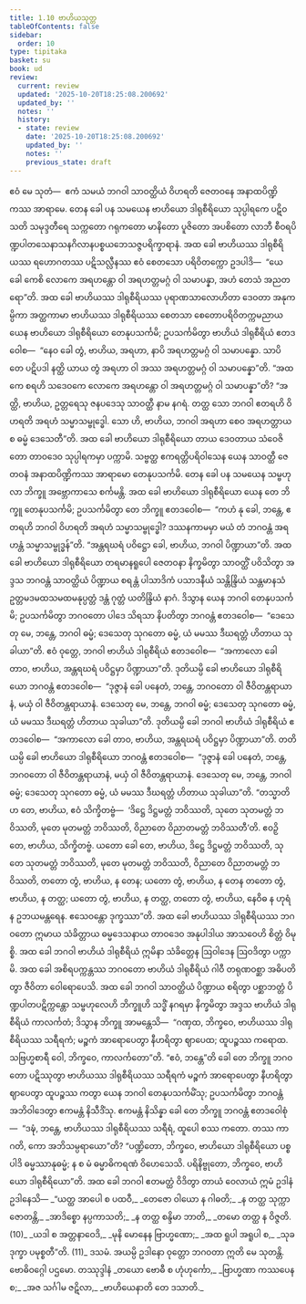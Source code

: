 ```yaml
---
title: 1.10 ဗာဟိယသုတ္တ
tableOfContents: false
sidebar:
  order: 10
type: tipitaka
basket: su
book: ud
review:
  current: review
  updated: '2025-10-20T18:25:08.200692'
  updated_by: ''
  notes: ''
  history:
  - state: review
    date: '2025-10-20T18:25:08.200692'
    updated_by: ''
    notes: ''
    previous_state: draft
---
```



<DynamicBreadcrumb />


<ReviewStatus review={frontmatter.review} showDetails={true} />

<HypothesisAnnotation frontmatter={frontmatter} />

<Division number="10" book="ud" e="ch" v="18" p="84">

<Paragraph number="51" book="ud">
ဧဝံ မေ သုတံ—  ဧကံ သမယံ ဘဂဝါ သာဝတ္ထိယံ ဝိဟရတိ ဇေတဝနေ အနာထပိဏ္ဍိကဿ အာရာမေ. တေန ခေါ ပန သမယေန ဗာဟိယော ဒါရုစီရိယော သုပ္ပါရကေ ပဋိဝသတိ သမုဒ္ဒတီရေ သက္ကတော ဂရုကတော မာနိတော ပူဇိတော အပစိတော လာဘီ စီဝရပိဏ္ဍပါတသေနာသနဂိလာနပစ္စယဘေသဇ္ဇပရိက္ခာရာနံ. အထ ခေါ ဗာဟိယဿ ဒါရုစီရိယဿ ရဟောဂတဿ ပဋိသလ္လီနဿ ဧဝံ စေတသော ပရိဝိတက္ကော ဥဒပါဒိ—  “ယေ ခေါ ကေစိ လောကေ အရဟန္တော ဝါ အရဟတ္တမဂ္ဂံ ဝါ သမာပန္နာ, အဟံ တေသံ အညတရော”တိ.
</Paragraph>

<Paragraph number="52" book="ud">
အထ ခေါ ဗာဟိယဿ ဒါရုစီရိယဿ ပုရာဏသာလောဟိတာ ဒေဝတာ အနုကမ္ပိကာ အတ္ထကာမာ ဗာဟိယဿ ဒါရုစီရိယဿ စေတသာ စေတောပရိဝိတက္ကမညာယ ယေန ဗာဟိယော ဒါရုစီရိယော တေနုပသင်္ကမိ; ဥပသင်္ကမိတွာ ဗာဟိယံ ဒါရုစီရိယံ ဧတဒဝေါစ—  “နေဝ ခေါ တွံ, ဗာဟိယ, အရဟာ, နာပိ အရဟတ္တမဂ္ဂံ ဝါ သမာပန္နော. သာပိ တေ ပဋိပဒါ နတ္ထိ ယာယ တွံ အရဟာ ဝါ အဿ အရဟတ္တမဂ္ဂံ ဝါ သမာပန္နော”တိ.
</Paragraph>

<Paragraph number="53" book="ud">
“အထ ကေ စရဟိ သဒေဝကေ လောကေ အရဟန္တော ဝါ အရဟတ္တမဂ္ဂံ ဝါ သမာပန္နာ”တိ? “အတ္ထိ, ဗာဟိယ, ဥတ္တရေသု ဇနပဒေသု သာဝတ္ထီ နာမ နဂရံ. တတ္ထ သော ဘဂဝါ ဧတရဟိ ဝိဟရတိ အရဟံ သမ္မာသမ္ဗုဒ္ဓေါ. သော ဟိ, ဗာဟိယ, ဘဂဝါ အရဟာ စေဝ အရဟတ္တာယ စ ဓမ္မံ ဒေသေတီ”တိ.
</Paragraph>

<Paragraph number="54" book="ud">
အထ ခေါ ဗာဟိယော ဒါရုစီရိယော တာယ ဒေဝတာယ သံဝေဇိတော တာဝဒေဝ သုပ္ပါရကမှာ ပက္ကာမိ. သဗ္ဗတ္ထ ဧကရတ္တိပရိဝါသေန ယေန သာဝတ္ထီ ဇေတဝနံ အနာထပိဏ္ဍိကဿ အာရာမော တေနုပသင်္ကမိ. တေန ခေါ ပန သမယေန သမ္ဗဟုလာ ဘိက္ခူ အဗ္ဘောကာသေ စင်္ကမန္တိ. အထ ခေါ ဗာဟိယော ဒါရုစီရိယော ယေန တေ ဘိက္ခူ တေနုပသင်္ကမိ; ဥပသင်္ကမိတွာ တေ ဘိက္ခူ ဧတဒဝေါစ—  “ကဟံ နု ခေါ, ဘန္တေ, ဧတရဟိ ဘဂဝါ ဝိဟရတိ အရဟံ သမ္မာသမ္ဗုဒ္ဓေါ? ဒဿနကာမမှာ မယံ တံ ဘဂဝန္တံ အရဟန္တံ သမ္မာသမ္ဗုဒ္ဓန်”တိ. “အန္တရဃရံ ပဝိဋ္ဌော ခေါ, ဗာဟိယ, ဘဂဝါ ပိဏ္ဍာယာ”တိ.
</Paragraph>

<Paragraph number="55" book="ud">
အထ ခေါ ဗာဟိယော ဒါရုစီရိယော တရမာနရူပေါ ဇေတဝနာ နိက္ခမိတွာ သာဝတ္ထိံ ပဝိသိတွာ အဒ္ဒသ ဘဂဝန္တံ သာဝတ္ထိယံ ပိဏ္ဍာယ စရန္တံ ပါသာဒိကံ ပသာဒနီယံ သန္တိန္ဒြိယံ သန္တမာနသံ ဥတ္တမဒမထသမထမနုပ္ပတ္တံ ဒန္တံ ဂုတ္တံ ယတိန္ဒြိယံ နာဂံ. ဒိသွာန ယေန ဘဂဝါ တေနုပသင်္ကမိ; ဥပသင်္ကမိတွာ ဘဂဝတော ပါဒေ သိရသာ နိပတိတွာ ဘဂဝန္တံ ဧတဒဝေါစ—  “ဒေသေတု မေ, ဘန္တေ, ဘဂဝါ ဓမ္မံ; ဒေသေတု သုဂတော ဓမ္မံ, ယံ မမဿ ဒီဃရတ္တံ ဟိတာယ သုခါယာ”တိ. ဧဝံ ဝုတ္တေ, ဘဂဝါ ဗာဟိယံ ဒါရုစီရိယံ ဧတဒဝေါစ—  “အကာလော ခေါ တာဝ, ဗာဟိယ, အန္တရဃရံ ပဝိဋ္ဌမှာ ပိဏ္ဍာယာ”တိ.
</Paragraph>

<Paragraph number="56" book="ud">
ဒုတိယမ္ပိ ခေါ ဗာဟိယော ဒါရုစီရိယော ဘဂဝန္တံ ဧတဒဝေါစ—  “ဒုဇ္ဇာနံ ခေါ ပနေတံ, ဘန္တေ, ဘဂဝတော ဝါ ဇီဝိတန္တရာယာနံ, မယှံ ဝါ ဇီဝိတန္တရာယာနံ. ဒေသေတု မေ, ဘန္တေ, ဘဂဝါ ဓမ္မံ; ဒေသေတု သုဂတော ဓမ္မံ, ယံ မမဿ ဒီဃရတ္တံ ဟိတာယ သုခါယာ”တိ. ဒုတိယမ္ပိ ခေါ ဘဂဝါ ဗာဟိယံ ဒါရုစီရိယံ ဧတဒဝေါစ—  “အကာလော ခေါ တာဝ, ဗာဟိယ, အန္တရဃရံ ပဝိဋ္ဌမှာ ပိဏ္ဍာယာ”တိ.
</Paragraph>

<Paragraph number="57" book="ud">
တတိယမ္ပိ ခေါ ဗာဟိယော ဒါရုစီရိယော ဘဂဝန္တံ ဧတဒဝေါစ—  “ဒုဇ္ဇာနံ ခေါ ပနေတံ, ဘန္တေ, ဘဂဝတော ဝါ ဇီဝိတန္တရာယာနံ, မယှံ ဝါ ဇီဝိတန္တရာယာနံ. ဒေသေတု မေ, ဘန္တေ, ဘဂဝါ ဓမ္မံ; ဒေသေတု သုဂတော ဓမ္မံ, ယံ မမဿ ဒီဃရတ္တံ ဟိတာယ သုခါယာ”တိ.
</Paragraph>

<Paragraph number="58" book="ud">
“တသ္မာတိဟ တေ, ဗာဟိယ, ဧဝံ သိက္ခိတဗ္ဗံ—  ‘ဒိဋ္ဌေ ဒိဋ္ဌမတ္တံ ဘဝိဿတိ, သုတေ သုတမတ္တံ ဘဝိဿတိ, မုတေ မုတမတ္တံ ဘဝိဿတိ, ဝိညာတေ ဝိညာတမတ္တံ ဘဝိဿတီ’တိ. ဧဝဉှိ တေ, ဗာဟိယ, သိက္ခိတဗ္ဗံ. ယတော ခေါ တေ, ဗာဟိယ, ဒိဋ္ဌေ ဒိဋ္ဌမတ္တံ ဘဝိဿတိ, သုတေ သုတမတ္တံ ဘဝိဿတိ, မုတေ မုတမတ္တံ ဘဝိဿတိ, ဝိညာတေ ဝိညာတမတ္တံ ဘဝိဿတိ, တတော တွံ, ဗာဟိယ, န တေန; ယတော တွံ, ဗာဟိယ, န တေန တတော တွံ, ဗာဟိယ, န တတ္ထ; ယတော တွံ, ဗာဟိယ, န တတ္ထ, တတော တွံ, ဗာဟိယ, နေဝိဓ န ဟုရံ န ဥဘယမန္တရေန. ဧသေဝန္တော ဒုက္ခဿာ”တိ.
</Paragraph>

<Paragraph number="59" book="ud">
အထ ခေါ ဗာဟိယဿ ဒါရုစီရိယဿ ဘဂဝတော ဣမာယ သံခိတ္တာယ ဓမ္မဒေသနာယ တာဝဒေဝ အနုပါဒါယ အာသဝေဟိ စိတ္တံ ဝိမုစ္စိ.
</Paragraph>

<Paragraph number="60" book="ud">
အထ ခေါ ဘဂဝါ ဗာဟိယံ ဒါရုစီရိယံ ဣမိနာ သံခိတ္တေန ဩဝါဒေန ဩဝဒိတွာ ပက္ကာမိ. အထ ခေါ အစိရပက္ကန္တဿ ဘဂဝတော ဗာဟိယံ ဒါရုစီရိယံ ဂါဝီ တရုဏဝစ္ဆာ အဓိပတိတွာ ဇီဝိတာ ဝေါရောပေသိ.
</Paragraph>

<Paragraph number="61" book="ud">
အထ ခေါ ဘဂဝါ သာဝတ္ထိယံ ပိဏ္ဍာယ စရိတွာ ပစ္ဆာဘတ္တံ ပိဏ္ဍပါတပဋိက္ကန္တော သမ္ဗဟုလေဟိ ဘိက္ခူဟိ သဒ္ဓိံ နဂရမှာ နိက္ခမိတွာ အဒ္ဒသ ဗာဟိယံ ဒါရုစီရိယံ ကာလင်္ကတံ; ဒိသွာန ဘိက္ခူ အာမန္တေသိ—  “ဂဏှထ, ဘိက္ခဝေ, ဗာဟိယဿ ဒါရုစီရိယဿ သရီရကံ; မဉ္စကံ အာရောပေတွာ နီဟရိတွာ ဈာပေထ; ထူပဉ္စဿ ကရောထ. သဗြဟ္မစာရီ ဝေါ, ဘိက္ခဝေ, ကာလင်္ကတော”တိ.
</Paragraph>

<Paragraph number="62" book="ud">
“ဧဝံ, ဘန္တေ”တိ ခေါ တေ ဘိက္ခူ ဘဂဝတော ပဋိဿုတွာ ဗာဟိယဿ ဒါရုစီရိယဿ သရီရကံ မဉ္စကံ အာရောပေတွာ နီဟရိတွာ ဈာပေတွာ ထူပဉ္စဿ ကတွာ ယေန ဘဂဝါ တေနုပသင်္ကမိံသု; ဥပသင်္ကမိတွာ ဘဂဝန္တံ အဘိဝါဒေတွာ ဧကမန္တံ နိသီဒိံသု. ဧကမန္တံ နိသိန္နာ ခေါ တေ ဘိက္ခူ ဘဂဝန္တံ ဧတဒဝေါစုံ—  “ဒဍ္ဎံ, ဘန္တေ, ဗာဟိယဿ ဒါရုစီရိယဿ သရီရံ, ထူပေါ စဿ ကတော. တဿ ကာ ဂတိ, ကော အဘိသမ္ပရာယော”တိ? “ပဏ္ဍိတော, ဘိက္ခဝေ, ဗာဟိယော ဒါရုစီရိယော ပစ္စပါဒိ ဓမ္မဿာနုဓမ္မံ; န စ မံ ဓမ္မာဓိကရဏံ ဝိဟေသေသိ. ပရိနိဗ္ဗုတော, ဘိက္ခဝေ, ဗာဟိယော ဒါရုစီရိယော”တိ.
</Paragraph>

<Paragraph number="63" book="ud">
အထ ခေါ ဘဂဝါ ဧတမတ္ထံ ဝိဒိတွာ တာယံ ဝေလာယံ ဣမံ ဥဒါနံ ဥဒါနေသိ—
</Paragraph>

<Paragraph number="64" type="verses" book="ud">
_“ယတ္ထ အာပေါ စ ပထဝီ,_  
_တေဇော ဝါယော န ဂါဓတိ;_  
_န တတ္ထ သုက္ကာ ဇောတန္တိ,_  
_အာဒိစ္စော နပ္ပကာသတိ;_  
_န တတ္ထ စန္ဒိမာ ဘာတိ,_  
_တမော တတ္ထ န ဝိဇ္ဇတိ. (10)_  

</Paragraph>

<Paragraph number="65" type="verses" book="ud">
_ယဒါ စ အတ္တနာဝေဒိ,_  
_မုနိ မောနေန ဗြာဟ္မဏော;_  
_အထ ရူပါ အရူပါ စ,_  
_သုခဒုက္ခာ ပမုစ္စတီ”တိ. (11)_  


</Paragraph>
</Division>

<Paragraph number="66" type="center" book="ud">
ဒသမံ.



</Paragraph>

<Paragraph number="67" type="center" book="ud">
အယမ္ပိ ဥဒါနော ဝုတ္တော ဘဂဝတာ ဣတိ မေ သုတန္တိ.



</Paragraph>

<Paragraph number="68" type="center" book="ud">
ဗောဓိဝဂ္ဂေါ ပဌမော.



</Paragraph>

<Paragraph number="69" type="center" book="ud">
တဿုဒ္ဒါနံ


</Paragraph>

<Paragraph number="70" type="verses" book="ud">
_တယော ဗောဓီ စ ဟုံဟုင်္ကော,_  
_ဗြာဟ္မဏာ ကဿပေန စ;_  
_အဇ သင်္ဂါမ ဇဋိလာ,_  
_ဗာဟိယေနာတိ တေ ဒသာတိ._
</Paragraph>